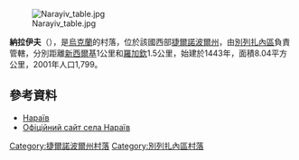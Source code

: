 [[Image:Narayiv_table.jpg|right]]

'''納拉伊夫'''（{{lang-uk|Нараїв}}），是[[烏克蘭|烏克蘭]]的村落，位於該國西部[[捷爾諾波爾州|捷爾諾波爾州]]，由[[別列扎內區|別列扎內區]]負責管轄，分別距離[[新西爾基_(佩列梅什利亞內區)|新西爾基]]1公里和[[羅加欽|羅加欽]]1.5公里，始建於1443年，面積8.04平方公里，2001年人口1,799。

{{coord|49|31|45|N|24|46|27|E|scale:30000|display=title}}

==參考資料==
* [http://w1.c1.rada.gov.ua/pls/z7503/A005?rdat1=12.01.2018&rf7571=30444 Нараїв] {{Wayback|url=http://w1.c1.rada.gov.ua/pls/z7503/A005?rdat1=12.01.2018&rf7571=30444 |date=20180114183713 }}
* [https://web.archive.org/web/20181102134102/http://mytest123.esy.es/ Офіційний сайт села Нараїв]

{{DEFAULTSORT:Нараїв}}
[[Category:捷爾諾波爾州村落|Category:捷爾諾波爾州村落]]
[[Category:別列扎內區村落|Category:別列扎內區村落]]


{{Ternopil-geo-stub}}